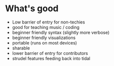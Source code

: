 # What's good

- Low barrier of entry for non-techies
- good for teaching music / coding
- beginner friendly syntax (slightly more verbose)
- beginner friendly visualizations
- portable (runs on most devices)
- sharable
- lower barrier of entry for contributors
- strudel features feeding back into tidal